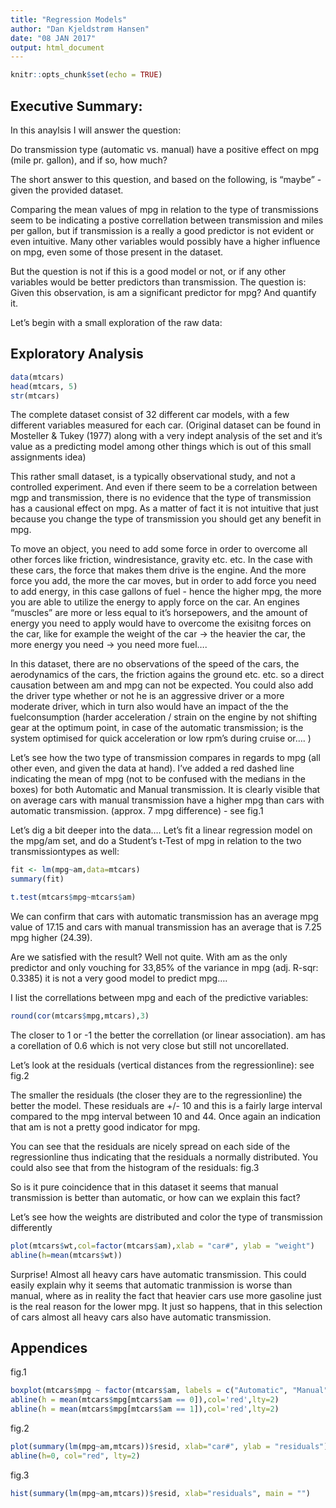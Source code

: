```yaml
---
title: "Regression Models"
author: "Dan Kjeldstrøm Hansen"
date: "08 JAN 2017"
output: html_document
---
```


```r
knitr::opts_chunk$set(echo = TRUE)
```

## Executive Summary:
In this anaylsis I will answer the question:

Do transmission type (automatic vs. manual) have a positive effect on mpg (mile pr. gallon), and if so, how much?

The short answer to this question, and based on the following, is "maybe" - given the provided dataset. 

Comparing the mean values of mpg in relation to the type of transmissions seem to be indicating a postive correllation between transmission and miles per gallon, but if transmission is a really a good predictor is not evident or even intuitive. Many other variables would possibly have a higher influence on mpg, even some of those present in the dataset.

But the question is not if this is a good model or not, or if any other variables would be better predictors than transmission. The question is: Given this observation, is am a significant predictor for mpg? And quantify it.

Let's begin with a small exploration of the raw data:

## Exploratory Analysis

```r
data(mtcars)
head(mtcars, 5)
str(mtcars)
```
The complete dataset consist of 32 different car models, with a few different variables measured for each car. (Original dataset can be found in Mosteller & Tukey (1977) along with a very indept analysis of the set and it's value as a predicting model among other things which is out of this small assignments idea)

This rather small dataset, is a typically observational study, and not a controlled experiment. And even if there seem to be a correlation between mgp and transmission, there is no evidence that the type of transmission has a causional effect on mpg. As a matter of fact it is not intuitive that just because you change the type of transmission you should get any benefit in mpg. 

To move an object, you need to add some force in order to overcome all other forces like friction, windresistance, gravity etc. etc. In the case with these cars, the force that makes them drive is the engine. And the more force you add, the more the car moves, but in order to add force you need to add energy, in this case gallons of fuel - hence the higher mpg, the more you are able to utilize the energy to apply force on the car. An engines "muscles" are more or less equal to it's horsepowers, and the amount of energy you need to apply would have to overcome the exisitng forces on the car, like for example the weight of the car -> the heavier the car, the more energy you need -> you need more fuel....

In this dataset, there are no observations of the speed of the cars, the aerodynamics of the cars, the friction agains the ground etc. etc. so a direct causation between am and mpg can not be expected. You could also add the driver type whether or not he is an aggressive driver or a more moderate driver, which in turn also would have an impact of the the fuelconsumption (harder acceleration / strain on the engine by not shifting gear at the optimum point, in case of the automatic transmission; is the system optimised for quick acceleration or low rpm's during cruise or.... )

Let's see how the two type of transmission compares in regards to mpg (all other even, and given the data at hand). I've added a red dashed line indicating the mean of mpg (not to be confused with the medians in the boxes) for both Automatic and Manual transmission. It is clearly visible that on average cars with manual transmission have a higher mpg than cars with automatic transmission. (approx. 7 mpg difference) - see fig.1

Let's dig a bit deeper into the data....
Let's fit a linear regression model on the mpg/am set, and do a Student's t-Test of mpg in relation to the two transmissiontypes as well:
```r
fit <- lm(mpg~am,data=mtcars)
summary(fit)
```
```r
t.test(mtcars$mpg~mtcars$am)
```
We can confirm that cars with automatic transmission has an average mpg value of 17.15 and cars with manual transmission has an average that is 7.25 mpg higher (24.39). 

Are we satisfied with the result? Well not quite. With am as the only predictor and only vouching for 33,85% of the variance in mpg (adj. R-sqr: 0.3385) it is not a very good model to predict mpg.... 

I list the correllations between mpg and each of the predictive variables:
```r
round(cor(mtcars$mpg,mtcars),3)
```
The closer to 1 or -1 the better the correllation (or linear association). am has a corellation of 0.6 which is not very close but still not uncorellated.

Let's look at the residuals (vertical distances from the regressionline): see fig.2

The smaller the residuals (the closer they are to the regressionline) the better the model. These residuals are +/- 10 and this is a fairly large interval compared to the mpg interval between 10 and 44. Once again an indication that am is not a pretty good indicator for mpg.

You can see that the residuals are nicely spread on each side of the regressionline thus indicating that the residuals a normally distributed. You could also see that from the histogram of the residuals: fig.3

So is it pure coincidence that in this dataset it seems that manual transmission is better than automatic, or how can we explain this fact?

Let's see how the weights are distributed and color the type of transmission differently
```r
plot(mtcars$wt,col=factor(mtcars$am),xlab = "car#", ylab = "weight")
abline(h=mean(mtcars$wt))
```

Surprise! Almost all heavy cars have automatic transmission. This could easily explain why it seems that automatic tranmission is worse than manual, where as in reality the fact that heavier cars use more gasoline just is the real reason for the lower mpg. It just so happens, that in this selection of cars almost all heavy cars also have automatic transmission.

## Appendices

fig.1
```r
boxplot(mtcars$mpg ~ factor(mtcars$am, labels = c("Automatic", "Manual")),col=c('lightgreen','lightblue'),xlab='transmission', ylab='mpg')
abline(h = mean(mtcars$mpg[mtcars$am == 0]),col='red',lty=2)
abline(h = mean(mtcars$mpg[mtcars$am == 1]),col='red',lty=2)
```

fig.2
```r
plot(summary(lm(mpg~am,mtcars))$resid, xlab="car#", ylab = "residuals")
abline(h=0, col="red", lty=2)
```

fig.3
```r
hist(summary(lm(mpg~am,mtcars))$resid, xlab="residuals", main = "")
```

